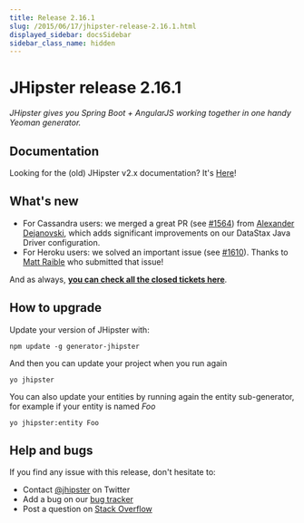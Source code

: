```yaml
---
title: Release 2.16.1
slug: /2015/06/17/jhipster-release-2.16.1.html
displayed_sidebar: docsSidebar
sidebar_class_name: hidden
---
```


JHipster release 2.16.1
==================

*JHipster gives you Spring Boot + AngularJS working together in one handy Yeoman generator.*

Documentation
----------

Looking for the (old) JHipster v2.x documentation? It's [Here](https://www.jhipster.tech/documentation-archive/)!

What's new
----------

- For Cassandra users: we merged a great PR (see [#1564](https://github.com/jhipster/generator-jhipster/pull/1564)) from [Alexander Dejanovski](https://twitter.com/alexanderDeja), which adds significant improvements on our DataStax Java Driver configuration.
- For Heroku users: we solved an important issue (see [#1610](https://github.com/jhipster/generator-jhipster/issues/1610)). Thanks to [Matt Raible](https://twitter.com/mraible) who submitted that issue!

And as always, __[you can check all the closed tickets here](https://github.com/jhipster/generator-jhipster/issues?q=milestone%3A2.16.1+is%3Aclosed)__.

How to upgrade
------------

Update your version of JHipster with:

```
npm update -g generator-jhipster
```

And then you can update your project when you run again

```
yo jhipster
```

You can also update your entities by running again the entity sub-generator, for example if your entity is named _Foo_

```
yo jhipster:entity Foo
```

Help and bugs
--------------

If you find any issue with this release, don't hesitate to:

- Contact [@jhipster](https://twitter.com/jhipster) on Twitter
- Add a bug on our [bug tracker](https://github.com/jhipster/generator-jhipster/issues?state=open)
- Post a question on [Stack Overflow](http://stackoverflow.com/tags/jhipster/info)
